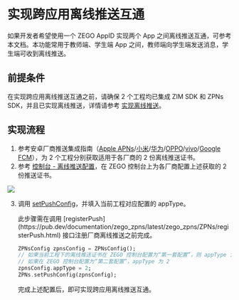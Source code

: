 # 实现跨应用离线推送互通



<Content1 />

如果开发者希望使用一个 ZEGO AppID 实现两个 App 之间离线推送互通，可参考本文档。本功能常用于教师端、学生端 App 之间，教师端向学生端发送消息，学生端可收到离线推送。

## 前提条件

在实现跨应用离线推送互通之前，请确保 2 个工程均已集成 ZIM SDK 和 ZPNs SDK，并且已实现离线推送，详情请参考 [实现离线推送](./Implement%20offline%20push%20notification.mdx)。


## 实现流程


1. 参考安卓厂商推送集成指南（[Apple APNs](./Integrate%20APNs.mdx)/[小米](./Integrate%20Xiaomi.mdx)/[华为](./Integrate%20Huawei.mdx)/[OPPO](./Integrate%20OPPO.mdx)/[vivo](./Integrate%20vivo.mdx)/[Google FCM](./Integrate%20FCM.mdx)），为 2 个工程分别获取适用于各厂商的 2 份离线推送证书。
2. 参考 [控制台 - 离线推送配置](https://doc-zh.zego.im/article/16233)，在 ZEGO 控制台上为各厂商配置上述获取的 2 份推送证书。
<Frame width="512" height="auto" caption=""><img src="https://storage.zego.im/sdk-doc/Pics/ZIM/Offline_Push_certificates.jpeg" /></Frame>

3. 调用 [setPushConfig](https://pub.dev/documentation/zego_zpns/latest/zego_zpns/ZPNs/setPushConfig.html)，并填入当前工程对应配置的 appType。

    <Warning title="Warning">
    此步骤需在调用 [registerPush](https://pub.dev/documentation/zego_zpns/latest/zego_zpns/ZPNs/registerPush.html) 接口注册厂商离线推送之前完成。
    </Warning>

    ```dart
    ZPNsConfig zpnsConfig = ZPNsConfig();
    // 如果当前工程下的离线推送证书在 ZEGO 控制台配置为“第一套配置”，则 appType 为 1。
    // 如果在 ZEGO 控制台配置为“第二套配置”，appType 为 2
    zpnsConfig.appType = 2;
    ZPNs.setPushConfig(zpnsConfig);
    ```

    完成上述配置后，即可实现跨应用离线推送互通。